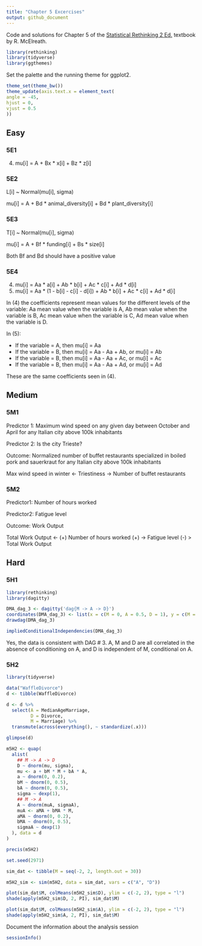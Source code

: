 ```yaml
---
title: "Chapter 5 Excercises"
output: github_document
---
```


Code and solutions for Chapter 5 of the [Statistical Rethinking 2 Ed.](https://xcelab.net/rm/statistical-rethinking/) textbook by R. McElreath.

```r
library(rethinking)
library(tidyverse)
library(ggthemes)
```

Set the palette and the running theme for ggplot2.

```r
theme_set(theme_bw())
theme_update(axis.text.x = element_text(
angle = -45,
hjust = 0,
vjust = 0.5
))
```

## Easy

### 5E1

(4) mu[i] = A + Bx * x[i] + Bz * z[i]

### 5E2

L[i] ~ Normal(mu[i], sigma)

mu[i] = A + Bd * animal_diversity[i] + Bd * plant_diversity[i]

### 5E3

T[i] ~ Normal(mu[i], sigma)

mu[i] = A + Bf * funding[i] + Bs * size[i]

Both Bf and Bd should have a positive value

### 5E4

(4) mu[i] = Aa * a[i] + Ab * b[i] + Ac * c[i] + Ad * d[i]
(5) mu[i] = Aa * (1 - b[i] - c[i] - d[i]) + Ab * b[i] + Ac * c[i] + Ad * d[i]

In (4) the coefficients represent mean values for the different levels of the variable: Aa mean value when the variable is A, Ab mean value when the variable is B, Ac mean value when the variable is C, Ad mean value when the variable is D.

In (5):

* If the variable = A, then mu[i] = Aa
* If the variable = B, then mu[i] = Aa - Aa + Ab, or mu[i] = Ab
* If the variable = B, then mu[i] = Aa - Aa + Ac, or mu[i] = Ac
* If the variable = B, then mu[i] = Aa - Aa + Ad, or mu[i] = Ad

These are the same coefficients seen in (4).

## Medium

### 5M1

Predictor 1: Maximum wind speed on any given day between October and April for any Italian city above 100k inhabitants

Predictor 2: Is the city Trieste?

Outcome: Normalized number of buffet restaurants specialized in boiled pork and sauerkraut for any Italian city above 100k inhabitants

Max wind speed in winter <- Triestiness -> Number of buffet restaurants 

### 5M2

Predictor1: Number of hours worked

Predictor2: Fatigue level

Outcome: Work Output 

Total Work Output  <- (+) Number of hours worked (+) -> Fatigue level (-) > Total Work Output 

## Hard

### 5H1

```r
library(rethinking)
library(dagitty)

DMA_dag_3 <- dagitty('dag{M -> A -> D}')
coordinates(DMA_dag_3) <- list(x = c(M = 0, A = 0.5, D = 1), y = c(M = 0, A = 0, D = 0))
drawdag(DMA_dag_3)
```

```r
impliedConditionalIndependencies(DMA_dag_3)
```

Yes, the data is consistent with DAG # 3. A, M and D are all correlated in the absence of conditioning on A, and D is independent of M, conditional on A. 

### 5H2

```r
library(tidyverse)

data("WaffleDivorce")
d <- tibble(WaffleDivorce)

d <- d %>%
  select(A = MedianAgeMarriage, 
         D = Divorce, 
         M = Marriage) %>%
  transmute(across(everything(), ~ standardize(.x)))

glimpse(d)
```

```r
m5H2 <- quap(
  alist(
    ## M -> A -> D
    D ~ dnorm(mu, sigma),
    mu <- a + bM * M + bA * A,
    a ~ dnorm(0, 0.2),
    bM ~ dnorm(0, 0.5),
    bA ~ dnorm(0, 0.5),
    sigma ~ dexp(1),
    ## M -> A
    A ~ dnorm(muA, sigmaA),
    muA <- aMA + bMA * M,
    aMA ~ dnorm(0, 0.2),
    bMA ~ dnorm(0, 0.5),
    sigmaA ~ dexp(1)
  ), data = d
)

precis(m5H2)
```

```r
set.seed(2971)

sim_dat <- tibble(M = seq(-2, 2, length.out = 30))

m5H2_sim <- sim(m5H2, data = sim_dat, vars = c("A", "D"))
```

```r
plot(sim_dat$M, colMeans(m5H2_sim$D), ylim = c(-2, 2), type = "l")
shade(apply(m5H2_sim$D, 2, PI), sim_dat$M)
```
```r
plot(sim_dat$M, colMeans(m5H2_sim$A), ylim = c(-2, 2), type = "l")
shade(apply(m5H2_sim$A, 2, PI), sim_dat$M)
```



Document the information about the analysis session

```r
sessionInfo()
```
